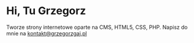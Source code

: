 # Hi, Tu Grzegorz

Tworze strony internetowe oparte na CMS, HTML5, CSS, PHP. Napisz do mnie na kontakt@grzegorzgaj.pl
